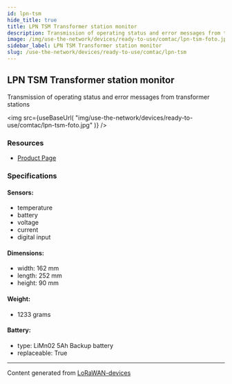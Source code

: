```yaml
---
id: lpn-tsm
hide_title: true
title: LPN TSM Transformer station monitor
description: Transmission of operating status and error messages from transformer stations
image: /img/use-the-network/devices/ready-to-use/comtac/lpn-tsm-foto.jpg
sidebar_label: LPN TSM Transformer station monitor
slug: /use-the-network/devices/ready-to-use/comtac/lpn-tsm
---
```



## LPN TSM Transformer station monitor

Transmission of operating status and error messages from transformer stations

<img
src={useBaseUrl(
"img/use-the-network/devices/ready-to-use/comtac/lpn-tsm-foto.jpg"
)}
/>

### Resources

- [Product Page](https://www.comtac.ch/en/products/lora/condition-monitoring/lpn-tsm-tranformer-station-monitor.html)

### Specifications

#### Sensors:
- temperature
- battery
- voltage
- current
- digital input
#### Dimensions:
- width: 162 mm
- length: 252 mm
- height: 90 mm
#### Weight: 
- 1233 grams
#### Battery: 
- type: LiMn02 5Ah Backup battery
- replaceable: True



---
Content generated from [LoRaWAN-devices](https://github.com/TheThingsNetwork/lorawan-devices)
